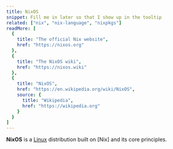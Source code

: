 ```yaml
---
title: NixOS
snippet: Fill me in later so that I show up in the tooltip
related: ["nix", "nix-language", "nixpkgs"]
readMore: [
  {
    title: "The official Nix website",
    href: "https://nixos.org"
  },
  {
    title: "The NixOS wiki",
    href: "https://nixos.wiki"
  },
  {
    title: "NixOS",
    href: "https://en.wikipedia.org/wiki/NixOS",
    source: {
      title: "Wikipedia",
      href: "https://wikipedia.org"
    }
  }
]
---
```


**NixOS** is a [Linux] distribution built on [Nix] and its core principles.

[linux]: https://linux.org

